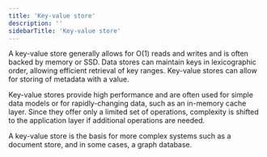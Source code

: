 ```yaml
---
title: 'Key-value store'
description: ''
sidebarTitle: 'Key-value store'
---
```


A key-value store generally allows for O(1) reads and writes and is often backed by memory or SSD. Data stores can maintain keys in lexicographic order, allowing efficient retrieval of key ranges. Key-value stores can allow for storing of metadata with a value.

Key-value stores provide high performance and are often used for simple data models or for rapidly-changing data, such as an in-memory cache layer. Since they offer only a limited set of operations, complexity is shifted to the application layer if additional operations are needed.

A key-value store is the basis for more complex systems such as a document store, and in some cases, a graph database.